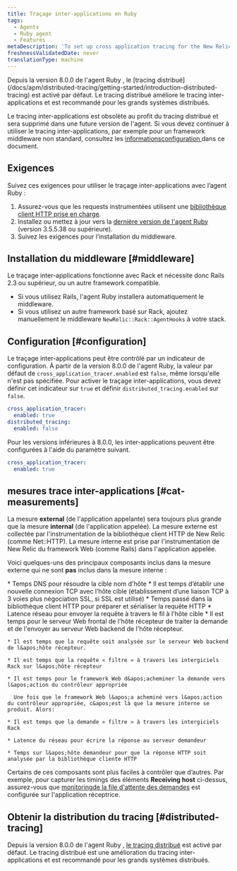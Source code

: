 ```yaml
---
title: Traçage inter-applications en Ruby
tags:
  - Agents
  - Ruby agent
  - Features
metaDescription: 'To set up cross application tracing for the New Relic Ruby agent, start here.'
freshnessValidatedDate: never
translationType: machine
---
```


<Callout variant="important">
  Depuis la version 8.0.0 de l&apos;agent Ruby , le [tracing distribué](/docs/apm/distributed-tracing/getting-started/introduction-distributed-tracing) est activé par défaut. Le tracing distribué améliore le tracing inter-applications et est recommandé pour les grands systèmes distribués.

  Le tracing inter-applications est obsolète au profit du tracing distribué et sera supprimé dans une future version de l&apos;agent. Si vous devez continuer à utiliser le tracing inter-applications, par exemple pour un framework middleware non standard, consultez les [informationsconfiguration ](#configuration)dans ce document.
</Callout>

## Exigences

Suivez ces exigences pour utiliser le traçage inter-applications avec l’agent Ruby :

1. Assurez-vous que les requests instrumentées utilisent une [bibliothèque client HTTP prise en charge](/docs/ruby/ruby-http-clients).
2. Installez ou mettez à jour vers la [dernière version de l&apos;agent Ruby](/docs/ruby/ruby-agent-installation) (version 3.5.5.38 ou supérieure).
3. Suivez les exigences pour l’installation du middleware.

## Installation du middleware [#middleware]

Le traçage inter-applications fonctionne avec Rack et nécessite donc Rails 2.3 ou supérieur, ou un autre framework compatible.

* Si vous utilisez Rails, l&apos;agent Ruby installera automatiquement le middleware.
* Si vous utilisez un autre framework basé sur Rack, ajoutez manuellement le middleware `NewRelic::Rack::AgentHooks` à votre stack.

## Configuration [#configuration]

Le traçage inter-applications peut être contrôlé par un indicateur de configuration. À partir de la version 8.0.0 de l&apos;agent Ruby, la valeur par défaut de `cross_application_tracer.enabled` est `false`, même lorsqu&apos;elle n&apos;est pas spécifiée. Pour activer le traçage inter-applications, vous devez définir cet indicateur sur `true` et définir `distributed_tracing.enabled` sur `false`.

```yaml
cross_application_tracer:
  enabled: true
distributed_tracing:
  enabled: false
```

Pour les versions inférieures à 8.0.0, les inter-applications peuvent être configurées à l&apos;aide du paramètre suivant.

```yaml
cross_application_tracer:
  enabled: true
```

## mesures trace inter-applications [#cat-measurements]

La mesure <DNT>**external**</DNT> (de l&apos;application appelante) sera toujours plus grande que la mesure <DNT>**internal**</DNT> (de l&apos;application appelée). La mesure externe est collectée par l&apos;instrumentation de la bibliothèque client HTTP de New Relic (comme Net::HTTP). La mesure interne est prise par l&apos;instrumentation de New Relic du framework Web (comme Rails) dans l&apos;application appelée.

Voici quelques-uns des principaux composants inclus dans la mesure externe qui ne sont **pas** inclus dans la mesure interne :

<CollapserGroup>
  <Collapser id="calling" title="De l'appel de l'application à l'hôte cible">
    * Temps DNS pour résoudre la cible nom d&apos;hôte
    * Il est temps d’établir une nouvelle connexion TCP avec l’hôte cible (établissement d’une liaison TCP à 3 voies plus négociation SSL, si SSL est utilisé)
    * Temps passé dans la bibliothèque client HTTP pour préparer et sérialiser la requête HTTP
    * Latence réseau pour envoyer la requête à travers le fil à l&apos;hôte cible
  </Collapser>

  <Collapser id="receiving" title="Hôte de réception">
    * Il est temps pour le serveur Web frontal de l&apos;hôte récepteur de traiter la demande et de l&apos;envoyer au serveur Web backend de l&apos;hôte récepteur.

    * Il est temps que la requête soit analysée sur le serveur Web backend de l&apos;hôte récepteur.

    * Il est temps que la requête « filtre » à travers les intergiciels Rack sur l&apos;hôte récepteur

    * Il est temps pour le framework Web d&apos;acheminer la demande vers l&apos;action du contrôleur appropriée

      Une fois que le framework Web l&apos;a acheminé vers l&apos;action du contrôleur appropriée, c&apos;est là que la mesure interne se produit. Alors:

    * Il est temps que la demande « filtre » à travers les intergiciels Rack

    * Latence du réseau pour écrire la réponse au serveur demandeur

    * Temps sur l&apos;hôte demandeur pour que la réponse HTTP soit analysée par la bibliothèque cliente HTTP
  </Collapser>
</CollapserGroup>

Certains de ces composants sont plus faciles à contrôler que d’autres. Par exemple, pour capturer les timings des éléments <DNT>**Receiving host**</DNT> ci-dessus, assurez-vous que [monitoringde la file d&apos;attente des demandes](/docs/features/configuring-request-queue-reporting) est configurée sur l&apos;application réceptrice.

## Obtenir la distribution du tracing [#distributed-tracing]

Depuis la version 8.0.0 de l&apos;agent Ruby , [le tracing distribué](/docs/apm/distributed-tracing/getting-started/introduction-distributed-tracing) est activé par défaut. Le tracing distribué est une amélioration du tracing inter-applications et est recommandé pour les grands systèmes distribués.